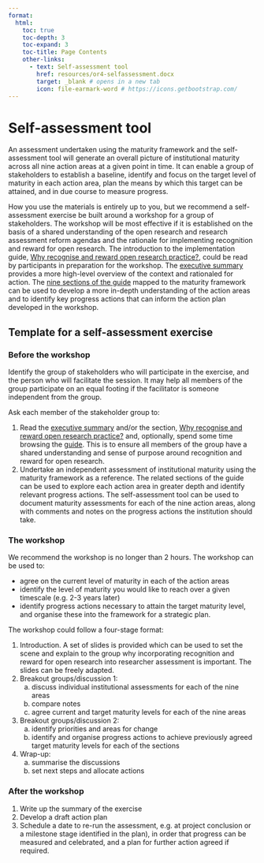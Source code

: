 ```yaml
---
format:
  html:
    toc: true
    toc-depth: 3
    toc-expand: 3
    toc-title: Page Contents
    other-links:
      - text: Self-assessment tool
        href: resources/or4-selfassessment.docx
        target: _blank # opens in a new tab
        icon: file-earmark-word # https://icons.getbootstrap.com/
---
```


# Self-assessment tool

An assessment undertaken using the maturity framework and the self-assessment tool will generate an overall picture of institutional maturity across all nine action areas at a given point in time. It can enable a group of stakeholders to establish a baseline, identify and focus on the target level of maturity in each action area, plan the means by which this target can be attained, and in due course to measure progress.

How you use the materials is entirely up to you, but we recommend a self-assessment exercise be built around a workshop for a group of stakeholders. The workshop will be most effective if it is established on the basis of a shared understanding of the open research and research assessment reform agendas and the rationale for implementing recognition and reward for open research. The introduction to the implementation guide, [Why recognise and reward open research practice?](guide-intro.qmd), could be read by participants in preparation for the workshop. The [executive summary](guide-summary.qmd) provides a more high-level overview of the context and rationaled for action. The [nine sections of the guide](guide-contents.qmd) mapped to the maturity framework can be used to develop a more in-depth understanding of the action areas and to identify key progress actions that can inform the action plan developed in the workshop.

## Template for a self-assessment exercise

### Before the workshop

Identify the group of stakeholders who will participate in the exercise, and the person who will facilitate the session. It may help all members of the group participate on an equal footing if the facilitator is someone independent from the group.

Ask each member of the stakeholder group to:

1. Read the [executive summary](guide-summary.qmd) and/or the section,  [Why recognise and reward open research practice?](guide-intro.qmd) and, optionally, spend some time browsing the [guide](guide-contents.qmd). This is to ensure all members of the group have a shared understanding and sense of purpose around recognition and reward for open research.  
2. Undertake an independent assessment of institutional maturity using the maturity framework as a reference. The related sections of the guide can be used to explore each action area in greater depth and identify relevant progress actions. The self-assessment tool can be used to document maturity assessments for each of the nine action areas, along with comments and notes on the progress actions the institution should take.

### The workshop

We recommend the workshop is no longer than 2 hours. The workshop can be used to:

-	agree on the current level of maturity in each of the action areas
-	identify the level of maturity you would like to reach over a given timescale (e.g. 2-3 years later)
-	identify progress actions necessary to attain the target maturity level, and organise these into the framework for a strategic plan.

The workshop could follow a four-stage format:

1. Introduction.  A set of slides is provided which can be used to set the scene and explain to the group why incorporating recognition and reward for open research into researcher assessment is important. The slides can be freely adapted. 
2. Breakout groups/discussion 1: 
    a. discuss individual institutional assessments for each of the nine areas
    b. compare notes
    c. agree current and target maturity levels for each of the nine areas
3.	Breakout groups/discussion 2:
    a. identify priorities and areas for change
    b. identify and organise progress actions to achieve previously agreed target maturity levels for each of the sections
4.	Wrap-up: 
    a. summarise the discussions
    b. set next steps and allocate actions 

### After the workshop

1. Write up the summary of the exercise
2. Develop a draft action plan 
3. Schedule a date to re-run the assessment, e.g. at project conclusion or a milestone stage identified in the plan), in order that progress can be measured and celebrated, and a plan for further action agreed if required.
